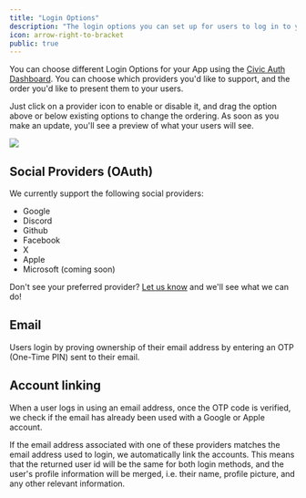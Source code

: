 ```yaml
---
title: "Login Options"
description: "The login options you can set up for users to log in to your app."
icon: arrow-right-to-bracket
public: true
---
```





You can choose different Login Options for your App using the [Civic Auth Dashboard](https://auth.civic.com/dashboard). You can choose which providers you'd like to support, and the order you'd like to present them to your users.

Just click on a provider icon to enable or disable it, and drag the option above or below existing options to change the ordering. As soon as you make an update, you'll see a preview of what your users will see.

<Frame>
    <img src="/images/login-options-dashboard-sso-email.png"/>
</Frame>

## Social Providers (OAuth)

We currently support the following social providers:
- Google
- Discord
- Github
- Facebook
- X
- Apple
- Microsoft (coming soon)

Don't see your preferred provider? [Let us know](https://civickey.typeform.com/req-custom) and we'll see what we can do!

## Email

Users login by proving ownership of their email address by entering an OTP (One-Time PIN) sent to their email.

## Account linking

When a user logs in using an email address, once the OTP code is verified, we check if the email has already been used with a Google or Apple account.

If the email address associated with one of these providers matches the email address used to login, we automatically link the accounts. This means that the returned user id will be the same for both login methods, and the user's profile information will be merged, i.e. their name, profile picture, and any other relevant information.
